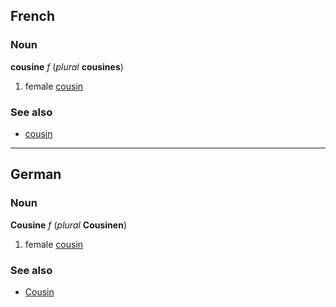==French==
===Noun===
'''cousine''' ''f'' (''plural'' '''cousines''')

#female [[cousin]]

===See also===
*[[cousin#French|cousin]]

----
==German==
===Noun===
'''Cousine''' ''f'' (''plural'' '''Cousinen''')

#female [[cousin]]

===See also===
*[[Cousin#German|Cousin]]